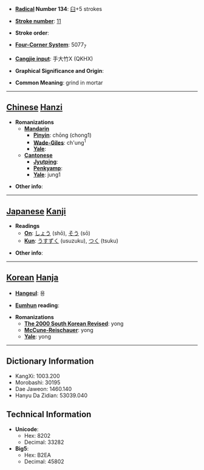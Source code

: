* '''[[Wiktionary:Chinese radical index| Radical]] Number 134''': [[Wiktionary:Chinese radical index 臼|臼]]+5 strokes

* '''[[Wiktionary:Chinese total strokes index|Stroke number]]''': [[Wiktionary:Chinese total strokes index 11|11]]

* '''Stroke order''': 

* '''[[Wiktionary:Chinese four corner index|Four-Corner System]]''': 5077<sub>7</sub>

* '''[[Wiktionary:Chinese Cangjie index|Cangjie input]]''': 手大竹X (QKHX)

* '''Graphical Significance and Origin''': 

* '''Common Meaning''': grind in mortar

----

== [[Chinese]] [[Hanzi]] ==

* '''Romanizations'''
** '''[[Mandarin]]'''
*** '''[[Pinyin]]''': chōng (chong1)
*** '''[[Wade-Giles]]''': ch'ung<sup>1</sup>
*** '''[[Yale]]''': 
** '''[[Cantonese]]'''
*** '''[[Jyutping]]''':
*** '''[[Penkyamp]]''': 
*** '''[[Yale]]''': jung1

* '''Other info''': 

----

== [[Japanese]] [[Kanji]] ==

* '''Readings'''
** '''[[On]]''': [[しょう]] (shō), [[そう]] (sō)
** '''[[Kun]]''': [[うすずく]] (usuzuku), [[つく]] (tsuku)

* '''Other info''':  

----

== [[Korean]] [[Hanja]] ==

* '''[[Hangeul]]''': 용

* '''[[Eumhun]] reading''': 

* '''Romanizations'''
** '''[[The 2000 South Korean Revised Romanization|The 2000 South Korean Revised]]''': yong
** '''[[McCune-Reischauer]]''': yong
** '''[[Yale]]''': yong

----

== Dictionary Information ==

* KangXi: 1003.200
* Morobashi: 30195
* Dae Jaweon: 1460.140
* Hanyu Da Zidian: 53039.040

== Technical Information ==

* '''Unicode''':
** Hex: 8202
** Decimal: 33282
* '''Big5''':
** Hex: B2EA
** Decimal: 45802